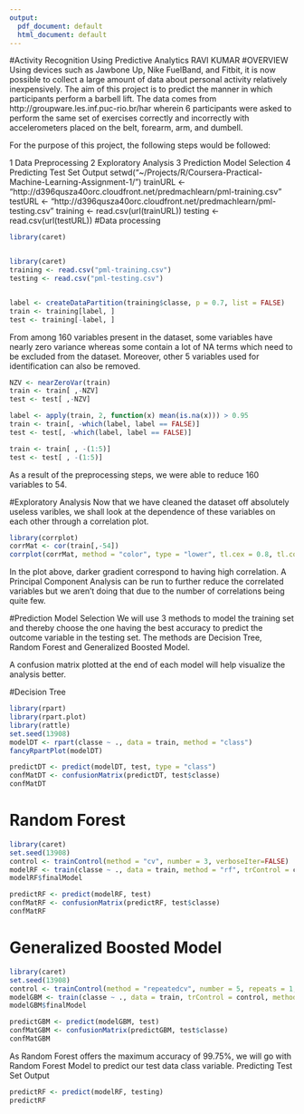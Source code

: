 ---
output:
  pdf_document: default
  html_document: default
---
#Activity Recognition Using Predictive Analytics
RAVI KUMAR
#OVERVIEW
Using devices such as Jawbone Up, Nike FuelBand, and Fitbit, it is now possible to collect a large amount of data about personal activity relatively inexpensively. The aim of this project is to predict the manner in which participants perform a barbell lift. The data comes from http://groupware.les.inf.puc-rio.br/har wherein 6 participants were asked to perform the same set of exercises correctly and incorrectly with accelerometers placed on the belt, forearm, arm, and dumbell.

For the purpose of this project, the following steps would be followed:

1 Data Preprocessing
2 Exploratory Analysis
3 Prediction Model Selection
4 Predicting Test Set Output
setwd("~/Projects/R/Coursera-Practical-Machine-Learning-Assignment-1/")
trainURL <- "http://d396qusza40orc.cloudfront.net/predmachlearn/pml-training.csv"
testURL <- "http://d396qusza40orc.cloudfront.net/predmachlearn/pml-testing.csv"
training <- read.csv(url(trainURL))
testing <- read.csv(url(testURL))
#Data processing
```{r}
library(caret)


library(caret)
training <- read.csv("pml-training.csv")
testing <- read.csv("pml-testing.csv")


label <- createDataPartition(training$classe, p = 0.7, list = FALSE)
train <- training[label, ]
test <- training[-label, ]
```
From among 160 variables present in the dataset, some variables have nearly zero variance whereas some contain a lot of NA terms which need to be excluded from the dataset. Moreover, other 5 variables used for identification can also be removed.
```{r}
NZV <- nearZeroVar(train)
train <- train[ ,-NZV]
test <- test[ ,-NZV]

label <- apply(train, 2, function(x) mean(is.na(x))) > 0.95
train <- train[, -which(label, label == FALSE)]
test <- test[, -which(label, label == FALSE)]

train <- train[ , -(1:5)]
test <- test[ , -(1:5)]
```
As a result of the preprocessing steps, we were able to reduce 160 variables to 54.

#Exploratory Analysis
Now that we have cleaned the dataset off absolutely useless varibles, we shall look at the dependence of these variables on each other through a correlation plot.
```{r}
library(corrplot)
corrMat <- cor(train[,-54])
corrplot(corrMat, method = "color", type = "lower", tl.cex = 0.8, tl.col = rgb(0,0,0))
```
In the plot above, darker gradient correspond to having high correlation. A Principal Component Analysis can be run to further reduce the correlated variables but we aren't doing that due to the number of correlations being quite few.

#Prediction Model Selection
We will use 3 methods to model the training set and thereby choose the one having the best accuracy to predict the outcome variable in the testing set. The methods are Decision Tree, Random Forest and Generalized Boosted Model.

A confusion matrix plotted at the end of each model will help visualize the analysis better.

#Decision Tree
```{r}
library(rpart)
library(rpart.plot)
library(rattle)
set.seed(13908)
modelDT <- rpart(classe ~ ., data = train, method = "class")
fancyRpartPlot(modelDT)
```
```{r}
predictDT <- predict(modelDT, test, type = "class")
confMatDT <- confusionMatrix(predictDT, test$classe)
confMatDT
```
# Random Forest
```{r}
library(caret)
set.seed(13908)
control <- trainControl(method = "cv", number = 3, verboseIter=FALSE)
modelRF <- train(classe ~ ., data = train, method = "rf", trControl = control)
modelRF$finalModel
```
```{r}
predictRF <- predict(modelRF, test)
confMatRF <- confusionMatrix(predictRF, test$classe)
confMatRF
```
# Generalized Boosted Model
```{r}
library(caret)
set.seed(13908)
control <- trainControl(method = "repeatedcv", number = 5, repeats = 1, verboseIter = FALSE)
modelGBM <- train(classe ~ ., data = train, trControl = control, method = "gbm", verbose = FALSE)
modelGBM$finalModel
```
```{r}
predictGBM <- predict(modelGBM, test)
confMatGBM <- confusionMatrix(predictGBM, test$classe)
confMatGBM
```
As Random Forest offers the maximum accuracy of 99.75%, we will go with Random Forest Model to predict our test data class variable.
Predicting Test Set Output
```{r}
predictRF <- predict(modelRF, testing)
predictRF
```


